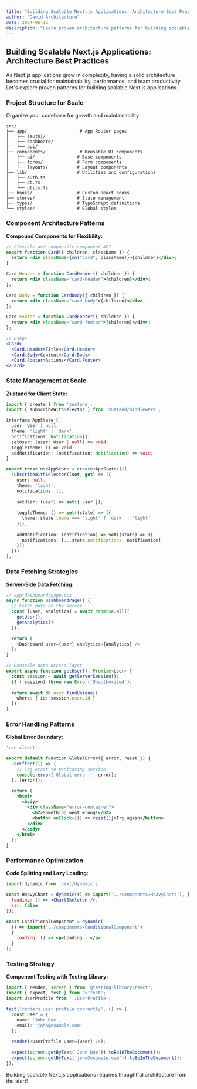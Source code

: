 ```yaml
---
title: "Building Scalable Next.js Applications: Architecture Best Practices"
author: "David Architecture"
date: 2024-06-12
description: "Learn proven architecture patterns for building scalable Next.js applications including project structure, component patterns, state management, data fetching strategies, and testing approaches."
---
```


## Building Scalable Next.js Applications: Architecture Best Practices

As Next.js applications grow in complexity, having a solid architecture becomes crucial for maintainability, performance, and team productivity. Let's explore proven patterns for building scalable Next.js applications.

### Project Structure for Scale

Organize your codebase for growth and maintainability:

```
src/
├── app/                    # App Router pages
│   ├── (auth)/
│   ├── dashboard/
│   └── api/
├── components/             # Reusable UI components
│   ├── ui/                # Base components
│   ├── forms/             # Form components
│   └── layouts/           # Layout components
├── lib/                   # Utilities and configurations
│   ├── auth.ts
│   ├── db.ts
│   └── utils.ts
├── hooks/                 # Custom React hooks
├── stores/                # State management
├── types/                 # TypeScript definitions
└── styles/                # Global styles
```

### Component Architecture Patterns

**Compound Components for Flexibility:**

```jsx
// Flexible and composable component API
export function Card({ children, className }) {
  return <div className={cn("card", className)}>{children}</div>;
}

Card.Header = function CardHeader({ children }) {
  return <div className="card-header">{children}</div>;
};

Card.Body = function CardBody({ children }) {
  return <div className="card-body">{children}</div>;
};

Card.Footer = function CardFooter({ children }) {
  return <div className="card-footer">{children}</div>;
};

// Usage
<Card>
  <Card.Header>Title</Card.Header>
  <Card.Body>Content</Card.Body>
  <Card.Footer>Actions</Card.Footer>
</Card>
```

### State Management at Scale

**Zustand for Client State:**

```typescript
import { create } from 'zustand';
import { subscribeWithSelector } from 'zustand/middleware';

interface AppState {
  user: User | null;
  theme: 'light' | 'dark';
  notifications: Notification[];
  setUser: (user: User | null) => void;
  toggleTheme: () => void;
  addNotification: (notification: Notification) => void;
}

export const useAppStore = create<AppState>()(
  subscribeWithSelector((set, get) => ({
    user: null,
    theme: 'light',
    notifications: [],
    
    setUser: (user) => set({ user }),
    
    toggleTheme: () => set((state) => ({
      theme: state.theme === 'light' ? 'dark' : 'light'
    })),
    
    addNotification: (notification) => set((state) => ({
      notifications: [...state.notifications, notification]
    }))
  }))
);
```

### Data Fetching Strategies

**Server-Side Data Fetching:**

```typescript
// app/dashboard/page.tsx
async function DashboardPage() {
  // Fetch data on the server
  const [user, analytics] = await Promise.all([
    getUser(),
    getAnalytics()
  ]);

  return (
    <Dashboard user={user} analytics={analytics} />
  );
}

// Reusable data access layer
export async function getUser(): Promise<User> {
  const session = await getServerSession();
  if (!session) throw new Error('Unauthorized');
  
  return await db.user.findUnique({
    where: { id: session.user.id }
  });
}
```

### Error Handling Patterns

**Global Error Boundary:**

```jsx
'use client';

export default function GlobalError({ error, reset }) {
  useEffect(() => {
    // Log error to monitoring service
    console.error('Global error:', error);
  }, [error]);

  return (
    <html>
      <body>
        <div className="error-container">
          <h2>Something went wrong!</h2>
          <button onClick={() => reset()}>Try again</button>
        </div>
      </body>
    </html>
  );
}
```

### Performance Optimization

**Code Splitting and Lazy Loading:**

```jsx
import dynamic from 'next/dynamic';

const HeavyChart = dynamic(() => import('../components/HeavyChart'), {
  loading: () => <ChartSkeleton />,
  ssr: false
});

const ConditionalComponent = dynamic(
  () => import('../components/ConditionalComponent'),
  {
    loading: () => <p>Loading...</p>
  }
);
```

### Testing Strategy

**Component Testing with Testing Library:**

```typescript
import { render, screen } from '@testing-library/react';
import { expect, test } from 'vitest';
import UserProfile from './UserProfile';

test('renders user profile correctly', () => {
  const user = {
    name: 'John Doe',
    email: 'john@example.com'
  };

  render(<UserProfile user={user} />);
  
  expect(screen.getByText('John Doe')).toBeInTheDocument();
  expect(screen.getByText('john@example.com')).toBeInTheDocument();
});
```

Building scalable Next.js applications requires thoughtful architecture from the start!
